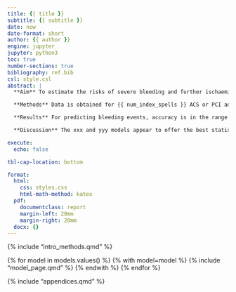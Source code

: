 ```yaml
---
title: {{ title }}
subtitle: {{ subtitle }}
date: now
date-format: short
author: {{ author }}
engine: jupyter
jupyter: python3
toc: true
number-sections: true
bibliography: ref.bib
csl: style.csl
abstract: |
  **Aim** To estimate the risks of severe bleeding and further ischaemic events within 12 months using routine electronic health data available at the time of hospital admission.

  **Methods** Data is obtained for {{ num_index_spells }} ACS or PCI admissions between {{ index_start }} and {{ index_end}} from a major public hospital in South West England. Estimated risks are calculated through Machine Learning (ML) techniques: Random Forest, Naïve Bayes, etc. A total {{ num_features }} possible explanatory variables are considered using data from Hospital Episode Statistics (HES), supplemented with local hospital laboratory test data and personal attribute data from primary care. Model accuracy is assessed through area under the receiver operating characteristic curve (AUC).

  **Results** For predicting bleeding events, accuracy is in the range of {{ worst_bleeding_model_auc }} ({{ worst_bleeding_model_name }}) to {{ best_bleeding_model_auc }} ({{ best_bleeding_model_name }}), with xx, xx and xx being the most important explanatory variables in the best model. For predicting further ischaemic events, accuracy is in the range of {{ worst_ischaemia_model_auc }} ({{ worst_ischaemia_model_name }}) to {{ best_ischaemia_model_auc }} ({{ best_ischaemia_model_name }}), with xx, xx and xx being the most important explanatory variables in the best model. 

  **Discussion** The xxx and yyy models appear to offer the best statistical power for predicting adverse events following ACS using routine electronic health data. While the hospital is sufficiently large in accommodating a diverse range of patient and condition, further research should consider the extent to which results hold in other external settings.

execute:
  echo: false

tbl-cap-location: bottom

format:
  html:
    css: styles.css
    html-math-method: katex
  pdf:
    documentclass: report
    margin-left: 20mm
    margin-right: 20mm
  docx: {}
---
```


{% include "intro_methods.qmd" %}

{% for model in models.values() %}
{% with model=model %}
{% include "model_page.qmd" %}
{% endwith %}
{% endfor %}

{% include "appendices.qmd" %}